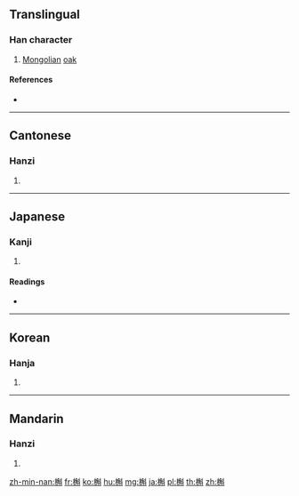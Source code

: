 ==Translingual==

===Han character===
{{Han char|rn=75|rad=木|as=11|sn=15|four=44900|canj=DNBJ}}

# [[Mongolia]]n [[oak]] {{gloss|{{taxlink|Quercus dentata|species|noshow=1}}}}

====References====
* {{Han ref|kx=0547.180|dkj=15375|dj=0935.150|hdz=21283.020|uh=69F2|ud=27122|bh=E5DA|bd=58842}}

----

==Cantonese==

===Hanzi===
{{yue-hanzi|jyut=huk6|y=huk6}}

# {{defn|lang=yue|sort=木11}}

----

==Japanese==

===Kanji===
{{ja-kanji|grade=|rs=木11}}

# {{defn|lang=ja|sort=木11}}

====Readings====
* {{ja-readings|on=[[こく]] (koku)|kun=[[かしわ]] (kashiwa)}}

----

==Korean==

===Hanja===
{{ko-hanja|hangeul=곡|eumhun=|rv=gok|mr=kok|y=kok}}

# {{defn|lang=ko|sort=木11}}

----

==Mandarin==

===Hanzi===
{{cmn-hanzi|pin=[[hú]] ([[hu2]])|wg=hu<sup>2</sup>}}

# {{defn|lang=cmn|sort=木11}}

[[zh-min-nan:槲]]
[[fr:槲]]
[[ko:槲]]
[[hu:槲]]
[[mg:槲]]
[[ja:槲]]
[[pl:槲]]
[[th:槲]]
[[zh:槲]]